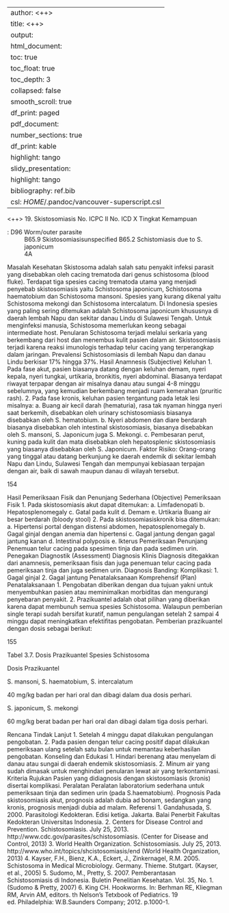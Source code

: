 
---
author: <++>
title: <++>
output:
  html_document:
    toc: true
    toc_float: true
    toc_depth: 3
    collapsed: false
    smooth_scroll: true
    df_print: paged
  pdf_document:
    number_sections: true
    df_print: kable
    highlight: tango
  slidy_presentation:
    highlight: tango
bibliography: ref.bib
csl: $HOME$/.pandoc/vancouver-superscript.csl
---

<++>
19. Skistosomiasis
No. ICPC II
No. ICD X
Tingkat Kemampuan

: D96 Worm/outer parasite
: B65.9 Skistosomiasisunspecified
B65.2 Schistomiasis due to S. japonicum
: 4A

Masalah Kesehatan
Skistosoma adalah salah satu penyakit infeksi parasit yang disebabkan oleh
cacing trematoda dari genus schistosoma (blood fluke). Terdapat tiga spesies
cacing trematoda utama yang menjadi penyebab skistosomiasis yaitu
Schistosoma japonicum, Schistosoma haematobium dan Schistosoma
mansoni. Spesies yang kurang dikenal yaitu Schistosoma mekongi dan
Schistosoma intercalatum. Di Indonesia spesies yang paling sering ditemukan
adalah Schistosoma japonicum khususnya di daerah lembah Napu dan sekitar
danau Lindu di Sulawesi Tengah. Untuk menginfeksi manusia, Schistosoma
memerlukan keong sebagai intermediate host. Penularan Schistosoma terjadi
melalui serkaria yang berkembang dari host dan menembus kulit pasien dalam
air. Skistosomiasis terjadi karena reaksi imunologis terhadap telur cacing yang
terperangkap dalam jaringan. Prevalensi Schistosomiasis di lembah Napu dan
danau Lindu berkisar 17% hingga 37%.
Hasil Anamnesis (Subjective)
Keluhan
1. Pada fase akut, pasien biasanya datang dengan keluhan demam, nyeri
kepala, nyeri tungkai, urtikaria, bronkitis, nyeri abdominal. Biasanya
terdapat riwayat terpapar dengan air misalnya danau atau sungai 4-8
minggu sebelumnya, yang kemudian berkembang menjadi ruam
kemerahan (pruritic rash).
2. Pada fase kronis, keluhan pasien tergantung pada letak lesi misalnya:
a. Buang air kecil darah (hematuria), rasa tak nyaman hingga nyeri saat
berkemih, disebabkan oleh urinary schistosomiasis biasanya
disebabkan oleh S. hematobium.
b. Nyeri abdomen dan diare berdarah biasanya disebabkan oleh
intestinal skistosomiasis, biasanya disebabkan oleh S. mansoni, S.
Japonicum juga S. Mekongi.
c. Pembesaran perut, kuning pada kulit dan mata disebabkan oleh
hepatosplenic skistosomiasis yang biasanya disebabkan oleh S.
Japonicum.
Faktor Risiko:
Orang-orang yang tinggal atau datang berkunjung ke daerah endemik di
sekitar lembah Napu dan Lindu, Sulawesi Tengah dan mempunyai kebiasaan
terpajan dengan air, baik di sawah maupun danau di wilayah tersebut.

154

Hasil Pemeriksaan Fisik dan Penunjang Sederhana (Objective)
Pemeriksaan Fisik
1. Pada skistosomiasis akut dapat ditemukan:
a. Limfadenopati
b. Hepatosplenomegaly
c. Gatal pada kulit
d. Demam
e. Urtikaria
Buang air besar berdarah (bloody stool)
2. Pada skistosomiasiskronik bisa ditemukan:
a. Hipertensi portal dengan distensi abdomen, hepatosplenomegaly
b. Gagal ginjal dengan anemia dan hipertensi
c. Gagal jantung dengan gagal jantung kanan
d. Intestinal polyposis
e. Ikterus
Pemeriksaan Penunjang
Penemuan telur cacing pada spesimen tinja dan pada sedimen urin.
Penegakan Diagnostik (Assessment)
Diagnosis Klinis
Diagnosis ditegakkan dari anamnesis, pemeriksaan fisis dan juga penemuan
telur cacing pada pemeriksaan tinja dan juga sedimen urin.
Diagnosis Banding: Komplikasi:
1. Gagal ginjal
2. Gagal jantung
Penatalaksanaan Komprehensif (Plan)
Penatalaksanaan
1. Pengobatan diberikan dengan dua tujuan yakni untuk menyembuhkan
pasien atau meminimalkan morbiditas dan mengurangi penyebaran
penyakit.
2. Prazikuantel adalah obat pilihan yang diberikan karena dapat membunuh
semua spesies Schistosoma. Walaupun pemberian single terapi sudah
bersifat kuratif, namun pengulangan setelah 2 sampai 4 minggu dapat
meningkatkan efektifitas pengobatan. Pemberian prazikuantel dengan
dosis sebagai berikut:

155

Tabel 3.7. Dosis Prazikuantel
Spesies Schistosoma

Dosis Prazikuantel

S. mansoni, S. haematobium,
S. intercalatum

40 mg/kg badan per hari oral dan
dibagi dalam dua dosis perhari.

S. japonicum, S. mekongi

60 mg/kg berat badan per hari oral
dan dibagi dalam tiga dosis perhari.

Rencana Tindak Lanjut
1. Setelah 4 minggu dapat dilakukan pengulangan pengobatan.
2. Pada pasien dengan telur cacing positif dapat dilakukan pemeriksaan
ulang setelah satu bulan untuk memantau keberhasilan pengobatan.
Konseling dan Edukasi
1. Hindari berenang atau menyelam di danau atau sungai di daerah endemik
skistosomiasis.
2. Minum air yang sudah dimasak untuk menghindari penularan lewat air
yang terkontaminasi.
Kriteria Rujukan
Pasien yang didiagnosis dengan skistosomiasis (kronis) disertai komplikasi.
Peralatan
Peralatan laboratorium sederhana untuk pemeriksaan tinja dan sedimen urin
(pada S.haematobium).
Prognosis
Pada skistosomiasis akut, prognosis adalah dubia ad bonam, sedangkan yang
kronis, prognosis menjadi dubia ad malam.
Referensi
1. Gandahusada, S. 2000. Parasitologi Kedokteran. Edisi ketiga. Jakarta.
Balai Penerbit Fakultas Kedokteran Universitas Indonesia.
2. Centers for Disease Control and Prevention. Schistosomiasis. July 25,
2013. http://www.cdc.gov/parasites/schistosomiasis. (Center for Disease
and Control, 2013)
3. World Health Organization. Schistosomiasis. July 25, 2013.
http://www.who.int/topics/shcistosomiasis/end (World Health Organization,
2013)
4. Kayser, F.H., Bienz, K.A., Eckert, J., Zinkernagel, R.M. 2005. Schistosoma
in Medical Microbiology. Germany. Thieme. Stutgart. (Kayser, et al., 2005)
5. Sudomo, M., Pretty, S. 2007. Pemberantasan Schistosomiasis di
Indonesia. Buletin Penelitian Kesehatan. Vol. 35, No. 1. (Sudomo &
Pretty, 2007)
6. King CH. Hookworms. In: Berhman RE, Kliegman RM, Arvin AM, editors.
th
Nelson’s Tetxbook of Pediatrics. 19 ed. Philadelphia: W.B.Saunders
Company; 2012. p.1000-1.


